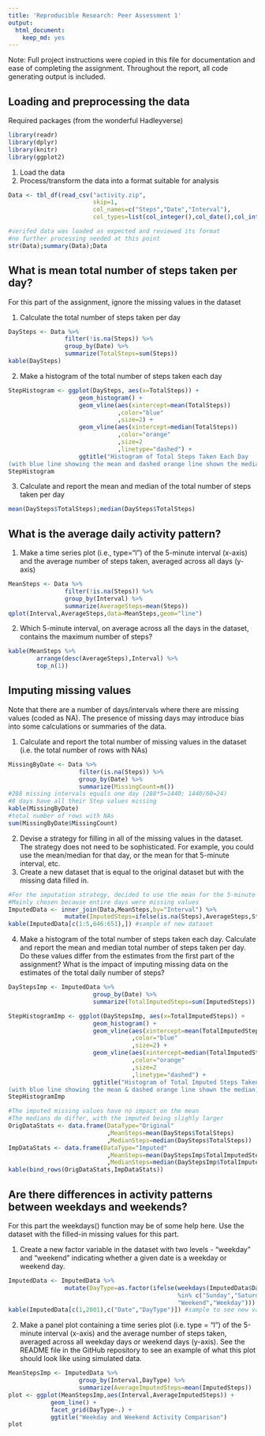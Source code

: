 ```yaml
---
title: 'Reproducible Research: Peer Assessment 1'
output:
  html_document:
    keep_md: yes
---
```


Note: Full project instructions were copied in this file for documentation and 
ease of completing the assignment.  Throughout the report, all code generating 
output is included.

## Loading and preprocessing the data
Required packages (from the wonderful Hadleyverse)
```r
library(readr)
library(dplyr)
library(knitr)
library(ggplot2)
```
1. Load the data
2. Process/transform the data into a format suitable for analysis 
```r
Data <- tbl_df(read_csv("activity.zip",
                        skip=1,
                        col_names=c("Steps","Date","Interval"),
                        col_types=list(col_integer(),col_date(),col_integer())))

#verifed data was loaded as expected and reviewed its format
#no further processing needed at this point
str(Data);summary(Data);Data
```


## What is mean total number of steps taken per day?
For this part of the assignment, ignore the missing values in the dataset  

1. Calculate the total number of steps taken per day
<style type="text/css"> .table { width: 50%; } </style>
```r
DaySteps <- Data %>% 
                filter(!is.na(Steps)) %>% 
                group_by(Date) %>% 
                summarize(TotalSteps=sum(Steps))
kable(DaySteps)
```

2. Make a histogram of the total number of steps taken each day
```r
StepHistogram <- ggplot(DaySteps, aes(x=TotalSteps)) + 
                    geom_histogram() +
                    geom_vline(aes(xintercept=mean(TotalSteps))
                               ,color="blue"
                               ,size=2) +
                    geom_vline(aes(xintercept=median(TotalSteps))
                               ,color="orange"
                               ,size=2
                               ,linetype="dashed") +
                    ggtitle("Histogram of Total Steps Taken Each Day
(with blue line showing the mean and dashed orange line shown the median)")
StepHistogram
```

3. Calculate and report the mean and median of the total number of steps
taken per day
```r
mean(DaySteps$TotalSteps);median(DaySteps$TotalSteps)
```

## What is the average daily activity pattern?
1. Make a time series plot (i.e., type="l") of the 5-minute interval (x-axis) 
and the average number of steps taken, averaged across all days (y-axis)
```r
MeanSteps <- Data %>%
                filter(!is.na(Steps)) %>%
                group_by(Interval) %>%
                summarize(AverageSteps=mean(Steps))
qplot(Interval,AverageSteps,data=MeanSteps,geom="line")
```

2. Which 5-minute interval, on average across all the days in the dataset, 
contains the maximum number of steps?
```r
kable(MeanSteps %>%
        arrange(desc(AverageSteps),Interval) %>%
        top_n(1))
```


## Imputing missing values
Note that there are a number of days/intervals where there are missing values 
(coded as NA). The presence of missing days may introduce bias into some 
calculations or summaries of the data.  

1. Calculate and report the total number of missing values in the dataset 
(i.e. the total number of rows with NAs)
```r
MissingByDate <- Data %>%
                    filter(is.na(Steps)) %>%
                    group_by(Date) %>% 
                    summarize(MissingCount=n())
#288 missing intervals equals one day (288*5=1440; 1440/60=24)
#8 days have all their Step values missing
kable(MissingByDate)
#total number of rows with NAs
sum(MissingByDate$MissingCount)
```

2. Devise a strategy for filling in all of the missing values in the dataset. 
The strategy does not need to be sophisticated. For example, you could use the 
mean/median for that day, or the mean for that 5-minute interval, etc.
3. Create a new dataset that is equal to the original dataset but with the 
missing data filled in.
```r
#For the imputation strategy, decided to use the mean for the 5-minute interval
#Mainly chosen because entire days were missing values
ImputedData <- inner_join(Data,MeanSteps,by="Interval") %>%
                mutate(ImputedSteps=ifelse(is.na(Steps),AverageSteps,Steps))
kable(ImputedData[c(1:5,646:651),]) #sample of new dataset
```

4. Make a histogram of the total number of steps taken each day. Calculate 
and report the mean and median total number of steps taken per day. Do these 
values differ from the estimates from the first part of the assignment? 
What is the impact of imputing missing data on the estimates of the total 
daily number of steps?
```r
DayStepsImp <- ImputedData %>% 
                        group_by(Date) %>% 
                        summarize(TotalImputedSteps=sum(ImputedSteps))

StepHistogramImp <- ggplot(DayStepsImp, aes(x=TotalImputedSteps)) + 
                        geom_histogram() +
                        geom_vline(aes(xintercept=mean(TotalImputedSteps))
                                   ,color="blue"
                                   ,size=2) +
                        geom_vline(aes(xintercept=median(TotalImputedSteps))
                                   ,color="orange"
                                   ,size=2
                                   ,linetype="dashed") +
                        ggtitle("Histogram of Total Imputed Steps Taken Each Day
(with blue line showing the mean & dashed orange line shown the median)")
StepHistogramImp

#The imputed missing values have no impact on the mean
#The medians do differ, with the imputed being slighly larger
OrigDataStats <- data.frame(DataType="Original"
                            ,MeanSteps=mean(DaySteps$TotalSteps)
                            ,MedianSteps=median(DaySteps$TotalSteps))
ImpDataStats <- data.frame(DataType="Imputed"
                            ,MeanSteps=mean(DayStepsImp$TotalImputedSteps)
                            ,MedianSteps=median(DayStepsImp$TotalImputedSteps))
kable(bind_rows(OrigDataStats,ImpDataStats))
```


## Are there differences in activity patterns between weekdays and weekends?
For this part the weekdays() function may be of some help here. 
Use the dataset with the filled-in missing values for this part.

1. Create a new factor variable in the dataset with two levels - "weekday" 
and "weekend" indicating whether a given date is a weekday or weekend day.
```r
ImputedData <- ImputedData %>%
                mutate(DayType=as.factor(ifelse(weekdays(ImputedData$Date)
                                                %in% c("Sunday","Saturday"),
                                                "Weekend","Weekday")))
kable(ImputedData[c(1,2001),c("Date","DayType")]) #sample to see new variable
```

2. Make a panel plot containing a time series plot (i.e. type = "l") of the 
5-minute interval (x-axis) and the average number of steps taken, averaged 
across all weekday days or weekend days (y-axis). See the README file in the 
GitHub repository to see an example of what this plot should look like using 
simulated data.
```r
MeanStepsImp <- ImputedData %>%
                    group_by(Interval,DayType) %>%
                    summarize(AverageImputedSteps=mean(ImputedSteps))
plot <- ggplot(MeanStepsImp,aes(Interval,AverageImputedSteps)) +
            geom_line() +
            facet_grid(DayType~.) +
            ggtitle("Weekday and Weekend Activity Comparison")
plot
```
